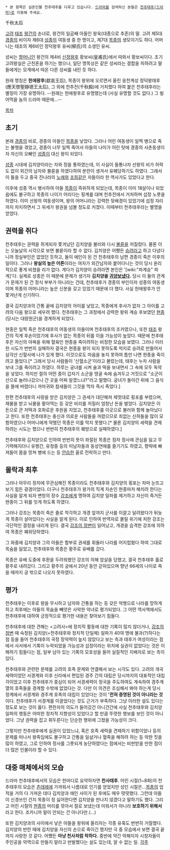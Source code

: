  * 본 항목은 실존인물 천추태후를 다루고 있습니다. [[드라마]]를 검색하신 분들은 [[천추태후(드라마)]]로 이동해 주세요.

千秋太后

[[고려]] [[태조]] [[왕건]]의 손녀로, 왕건의 일곱째 아들인 왕욱(대종으로 추존)의 딸. 고려 제5대 [[경종]]의 비이자 제6대 [[성종]]의 여동생 중 한 명이고, 제7대 [[목종]]의 생모이기도 하다. 어머니는 태조의 제6비인 정덕왕후 유씨(柳氏)의 소생인 유씨.

성씨는 [[할머니]]인 왕건의 제4비 [[신정왕후]] 황보씨(皇甫氏)에서 따와서 황보씨이다. 초기 고려왕실은 근친혼을 하기는 했으나, 일단 명목상은 같은 성씨라는 결합을 피하려고 딸들에게는 모계에서 따온 다른 성씨를 내린 듯 하다.

원래 명칭은 '''헌애왕후'''(獻哀王后), 목종이 왕위에 오르면서 올린 응천계성 정덕왕태후(應天啓聖靜德王太后), 그 외에 천추전(千秋殿)에 거처했다 하여 붙은 천추태후라는 별칭이 가장 유명하다. --원래는 헌애왕후로 유명했는데 (사실 유명할 것도 없다.) 그 빌어먹을 놈의 드라마 때문에...--

[[목차]]
== 초기 ==
본래 [[경종]]의 비로, 경종의 아들인 [[목종]]을 낳았다. 그러나 어린 여동생이 일찍 병으로 죽는 불행을 겪었고, 경종이 너무 일찍 죽어서 아들의 나이가 어린 탓에 경종의 사촌동생이자 자신의 오빠인 [[성종]]이 대신 왕이 되었다.

[[성종]] 시대에 김치양이라는 자와 정을 통하였는데, 이 사실이 들통나자 선왕의 비가 허락도 없이 외간의 남자와 불륜을 하였다하여 분란이 생겨서 유폐당하기도 하였다. 그래서 이 둘을 두고 중국 진나라의 [[노애]]와 [[조희]]같은 자들이라 한 역사가도 있었다고 한다.

이후에 성종 역시 병사하여 아들 [[목종]]이 즉위하게 되었는데, 목종이 이미 18살이나 되었음에도 불구하고 목종의 나이가 어리다는 핑계를 대며 천추전에서 거처하며 섭정 노릇을 하였다. 이미 선왕의 여동생이며, 왕의 어머니라는 강력한 뒷배경이 있었기에 섭정 자리까지 차지하면서 그 위세가 왕권을 넘볼 정도로 커졌다. 이때부터 천추태후라는 별명을 얻었다.

== 권력을 쥐다 ==
천추태후는 권력을 쥐게되자 쫓겨났던 김치양을 불러와 다시 [[불륜]]을 저질렀다. 물론 이는 오늘날의 시각으로 보면 불륜이라 할 수 없다. 김치양은 어쨌든 [[승려]]라고 하고 다녔다니까 정실부인은 없었던 듯하고, 둘이 애인이 된 건 천추태후의 남편 경종이 죽은 이후의 일이다. 그러나 '''왕실의 높은 어른'''이라는 여자가 외간남자와 붙어다니는 것이 당시 윤리적으로 좋게 비쳤을 리가 없다. 게다가 김치양이 승려라면 본인은 '[wiki:"파계승" 파계]'다. 실제로 성종은 이 때문에 문제가 생기자 '''김치양을 [[귀양]]보냈다.''' 당시 이 둘의 관계가 문제가 된 건 정식 부부가 아니라는 건데, 천추태후가 경종의 부인이자 성종의 여동생이며 목종의 어머니라는 높은 신분을 갖고 있었기 때문에 더 했다. 사실 헌애왕후가 안 쫓겨난게 신기하다. 

결국 김치양과의 간통 끝에 김치양의 아이를 낳았고, 목종에게 후사가 없자 그 아이를 고려의 다음 왕으로 세우려 했다. 천추태후는 그 과정에서 강력한 왕위 계승 후보였던 [[현종]](당시는 대량원군)을 경계하게 되었다. 

현종은 일찍 죽은 천추태후의 여동생의 아들이며 천추태후의 조카였으나, 또한 [[태조]] 왕건의 직계 후손이었기에 후사가 없는 목종의 뒤를 이을 가능성이 높았다. 때문에 천추태후은 자신의 야욕을 위해 혈육인 현종을 죽이려하는 비정한 모습을 보였다. 그러나 이러한 시도가 번번히 실패하자 결국은 현종을 왕이 되지 못하도록 억지로 승려로 만들어서 삼각산 신혈사에 나가 있게 했다. 이것으로도 마음을 놓지 못하여 틈만 나면 현종을 죽이려고 들었다.[* 그래서 당시 사람들이 '신혈소군'이라고 불렀는데, 태후는 누차 사람을 보내 그를 죽이려고 하였다. 하루는 궁녀를 시켜 술과 떡을 보내면서 그 속에 모두 독약을 넣었다. 하지만 절의 어떤 중이 갑자기 소군을 땅굴 속에 숨겨두고 거짓으로 "소군이 산으로 놀러나갔으니 간 곳을 어찌 알겠느냐?"라고 말했다. 궁녀가 돌아간 뒤에 그 음식을 뜰에 버렸더니 까마귀와 참새들이 그것을 먹자 즉시 죽었다.]

한편 천추태후의 사랑을 받은 김치양은 그 권세가 대단해져 제멋대로 횡포를 부렸으며, 재물을 받고 뇌물을 팔아먹는 등 갖은 비리를 저질러 엄청난 돈을 벌었다. 김치양은 이 돈으로 큰 저택과 호화로운 후원을 지었고, 천추태후를 이곳으로 불러와 함께 놀아났다고 한다. 또한 천추태후는 충신과 의로운 사람들을 꺼렸으므로 죄없는 신하들을 많이 모함하였으나 어머니에게 약했던 목종은 이를 막지 못했다.[* 물론 김치양의 세력을 견제하려는 시도는 했으나 번번히 천추태후의 훼방으로 실패하였다.]

천추태후와 김치양으로 인하여 번번히 뜻이 좌절된 목종은 점차 정사에 관심을 잃고 무기력해지더니 유행간, 유청중 등의 미남자들과 동성연애를 즐기기도 하였고, 향략에 빠져들어 몸을 망쳐 병에 드는 등 [[안습]]한 꼴로 전락하고 만다.

== 몰락과 최후 ==
그러나 아무리 정치에 무관심해진 목종이라도 천추태후와 김치양의 횡포는 차마 눈뜨고 보기 힘든 광경이었다. 더구나 천추태후가 왕가의 직계 자손인 현종마저 해치려 한다는 사실을 알게 되자 변방의 장수 [[강조]]에게 명하여 김치양 일파를 제거하고 자신이 죽거든 현종이 그 뒤를 잇게 하도록 하였다.

그러나 강조는 목종이 죽은 줄로 착각하고 개경 앞까지 군사를 이끌고 달려왔다가 뒤늦게 목종이 살아있다는 사실을 알게 된다. 이로 인하여 반역자로 몰릴 위기에 처한 강조는 극단적인 결정을 내리게 된다. 결국 [[강조의 정변]]이 일어났고, 개경을 습격한 강조에 의하여 목종은 폐위당하였다.

그 와중에 김치양과 그의 아들은 함부로 권세를 휘둘러 나라를 어지럽혔다 하여 그대로 목숨을 잃었고, 천추태후와 목종은 황주로 유배를 갔다. 

목종은 유배 도중에 후환을 두려워했던 강조의 의해 암살을 당했고, 결국 천추태후 홀로 황주로 내려갔다. 그리고 황주의 궁에서 20년 동안 갇혀있으며 향년 66세의 나이로 죽을 때까지 궁 밖으로 나오지 못하였다.

== 평가 ==
천추태후는 이후로 왕을 무시하고 남자와 간통을 하는 등 갖은 악행으로 나라를 망하게 하고 최후에는 아들의 목숨을 빼앗은 사악한 악녀로 평가되었다. 그 어떤 역사책에서도 천추태후에 대하여 긍정적으로 평가한 내용은 찾아보기 힘들다.

천추태후에 대한 견해는 <고려사>에 정치적 활동에 대한 기록이 많지 않더거나, [[강조의 정변]] 때 숙청된 김치양(=천추태후와 정치적 단일체) 일파가 40여 명에 불과(?)하다는 점 등을 들어 천추태후의 국정 장악력이 높지 않았다고 보는 측과 태후가 여성이라는 점에서 사서에서 기록이 누락되었을 가능성과 섭정이라는 위치에 실권이 없었다는 것은 이해하기 힘들다는 점, 일부 남아 있는 기록의 모호성을 들어 실질적인 지배자로 보는 측이 있다.
 
천추태후와 관련한 문제를 고려의 호족 문제와 연결해서 보는 시각도 있다. 고려의 개국세력이었던 서경계와 이후 신라에서 편입된 경주 간의 대립은 당시까지의 대표적인 대립각이었고 이후 천추태후가 중심이 되어 서경세력이 정국을 주도하여도 계속하여 경주계열의 호족들을 경계할 수밖에 없었다는 것. 다만 이 의견은 조심해서 봐야 하는게 당시 정계에서 서경계와 경주계 호족의 대립이 있었다는 것이 ''''전혀 증명된 것이 아니라는 것'''이다. 천추태후가 서경계를 이끌었다는 것도 근거가 부족하다. 그냥 이러한 설도 있다는 정도로 보는 것이 옳다. 편찬자의 의도가 들어갔건 아니건간에 사실 천추태후와 김치양 일파의 행동은 어떠한 정치적 지향성이 있었다고 할 만큼 뚜렷한 행보를 보인 것이 아니었다. 그냥 권력을 잡고 휘두른다는 단순한 행위에 그쳤을 가능성이 크다. 

그렇지만 천추태후에게 실권이 있었느냐, 혹은 호족 세력을 견제하기 위함이었나 등의 문제를 떠나서 왕족임에도 불구하고 간통을 일삼거나 혈족을 해하려 하는 등 악한 짓을 많이 하였고, 그로 인하여 정사를 그릇되게 농단하였다는 점에서는 비판받을 만한 점이 더 많은 인물이라 할 수 있다.

== 대중 매체에서의 모습 ==
드라마 천추태후에서의 모습은 한마디로 요약하자면 '''천사태후'''. 어린 시절(1~8화)의 천추태후의 모습은 [[츤데레]]에 가까워서 나름대로 인기를 얻었지만 성인 시절은...[[목종]]의 업적을 거의 다 가져온 데다 김치양과 애인 사이가 된 후에도 매우 떳떳했다. 그런데 아들이 신경쓰인 건지 목종이 정 싫어한다면 김치양을 만나지 않겠다고 말하기도 했다. 그리고 어린 시절의 [[현종]]의 머리를 깎아서 절로 보냈는데 미워서가 아니라 '''보호하기 위해서'''라고 한다. 조카니까 말이 안되는 건 아니다만.(...)

또한 김치양과의 사이에서 낳은 아들을 왕위에 올리자는 각종 유혹도 번번히 거절했다. 김치양의 반란 때에 김치양을 자신의 손으로 죽이긴 했지만 극 중 모습에서 보면 결국 끝까지 사랑한 것 같다. 어쨌든 '''마냥 천사처럼 착하다.''' 중반에 약간 악해지자 시청자들이 주인공을 악역으로 만들지 말라고 반발했다는 설도 있는데, 알 수 없는 일.
[[각주]]
